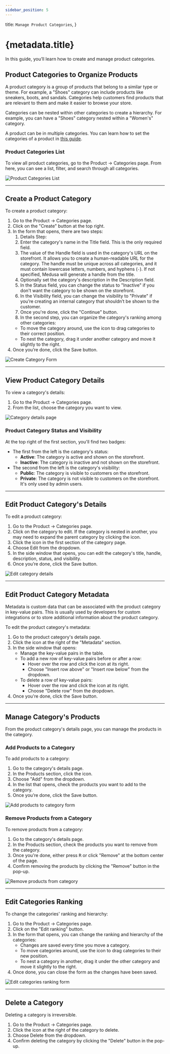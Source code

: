 ```yaml
---
sidebar_position: 5
---
```



  title: `Manage Product Categories`,
}

# {metadata.title}

In this guide, you’ll learn how to create and manage product categories.

## Product Categories to Organize Products

A product category is a group of products that belong to a similar type or theme. For example, a "Shoes" category can include products like sneakers, boots, and sandals. Categories help customers find products that are relevant to them and make it easier to browse your store.

Categories can be nested within other categories to create a hierarchy. For example, you can have a "Shoes" category nested within a "Women's" category.

A product can be in multiple categories. You can learn how to set the categories of a product in [this guide](../edit/page.mdx#manage-product-organization).

### Product Categories List

To view all product categories, go to the Product → Categories page. From here, you can see a list, filter, and search through all categories.

![Product Categories List](https://res.cloudinary.com/dza7lstvk/image/upload/v1739874267/User%20Guide/Screenshot_2025-02-18_at_12.24.12_PM_y9ua61.png)

---

## Create a Product Category

To create a product category:

1. Go to the Product → Categories page.
2. Click on the "Create" button at the top right.
3. In the form that opens, there are two steps:
    1. Details Step:
      1. Enter the category's name in the Title field. This is the only required field.
      2. The value of the Handle field is used in the category's URL on the storefront. It allows you to create a human-readable URL for the category. The handle must be unique across all categories, and it must contain lowercase letters, numbers, and hyphens (`-`). If not specified, Medusa will generate a handle from the title.
      3. Optionally set the category's description in the Description field.
      4. In the Status field, you can change the status to "Inactive" if you don't want the category to be shown on the storefront.
      5. In the Visibility field, you can change the visibility to "Private" if you’re creating an internal category that shouldn’t be shown to the customer.
      6. Once you're done, click the "Continue" button.
    2. In the second step, you can organize the category's ranking among other categories:
      - To move the category around, use the <InlineIcon Icon={DotsSix} alt="drag" /> icon to drag categories to their correct position.
      - To nest the category, drag it under another category and move it slightly to the right.
4. Once you’re done, click the Save button.

![Create Category Form](https://res.cloudinary.com/dza7lstvk/image/upload/v1739874884/User%20Guide/Screenshot_2025-02-18_at_12.30.06_PM_z53wwi.png)

---

## View Product Category Details

To view a category's details:

1. Go to the Product → Categories page.
2. From the list, choose the category you want to view.

![Category details page](https://res.cloudinary.com/dza7lstvk/image/upload/v1739874959/User%20Guide/Screenshot_2025-02-18_at_12.35.43_PM_wfijxl.png)

### Product Category Status and Visibility

At the top right of the first section, you'll find two badges:

- The first from the left is the category's status:
  - **Active**: The category is active and shown on the storefront.
  - **Inactive**: The category is inactive and not shown on the storefront.
- The second from the left is the category's visibility:
  - **Public**: The category is visible to customers on the storefront.
  - **Private**: The category is not visible to customers on the storefront. It's only used by admin users.

---

## Edit Product Category's Details

To edit a product category:

1. Go to the Product → Categories page.
2. Click on the category to edit. If the category is nested in another, you may need to expand the parent category by clicking the <InlineIcon Icon={TriangleRightMini} alt="expand" /> icon.
3. Click the <InlineIcon Icon={EllipsisHorizontal} alt="three-dots" /> icon in the first section of the category page.
4. Choose Edit from the dropdown.
4. In the side window that opens, you can edit the category's title, handle, description, status, and visibility.
5. Once you’re done, click the Save button.

![Edit category details](https://res.cloudinary.com/dza7lstvk/image/upload/v1739875051/User%20Guide/Screenshot_2025-02-18_at_12.37.20_PM_onbpgn.png)

---

## Edit Product Category Metadata

Metadata is custom data that can be associated with the product category in key-value pairs. This is usually used by developers for custom integrations or to store additional information about the product category.

To edit the product category's metadata:

1. Go to the product category's details page.
2. Click the <InlineIcon Icon={ArrowUpRightOnBox} alt="arrow" /> icon at the right of the "Metadata" section.
3. In the side window that opens:
    - Manage the key-value pairs in the table.
    - To add a new row of key-value pairs before or after a row:
        - Hover over the row and click the <InlineIcon Icon={EllipsisVertical} alt="three-dots" /> icon at its right.
        - Choose "Insert row above" or "Insert row below" from the dropdown.
    - To delete a row of key-value pairs:
        - Hover over the row and click the <InlineIcon Icon={EllipsisVertical} alt="three-dots" /> icon at its right.
        - Choose "Delete row" from the dropdown.
4. Once you're done, click the Save button.

---

## Manage Category's Products

From the product category's details page, you can manage the products in the category.

### Add Products to a Category

To add products to a category:

1. Go to the category's details page.
2. In the Products section, click the <InlineIcon Icon={EllipsisHorizontal} alt="three-dots" /> icon.
3. Choose "Add" from the dropdown.
4. In the list that opens, check the products you want to add to the category.
5. Once you’re done, click the Save button.

![Add products to category form](https://res.cloudinary.com/dza7lstvk/image/upload/v1739875239/User%20Guide/Screenshot_2025-02-18_at_12.40.28_PM_ffenap.png)

### Remove Products from a Category

To remove products from a category:

1. Go to the category's details page.
2. In the Products section, check the products you want to remove from the category.
3. Once you're done, either press <Kbd>R</Kbd> or click "Remove" at the bottom center of the page.
4. Confirm removing the products by clicking the "Remove" button in the pop-up.

![Remove products from category](https://res.cloudinary.com/dza7lstvk/image/upload/v1739875474/User%20Guide/Screenshot_2025-02-18_at_12.44.16_PM_vji2v1.png)

---

## Edit Categories Ranking

To change the categories' ranking and hierarchy:

1. Go to the Product → Categories page.
2. Click on the "Edit ranking" button.
3. In the form that opens, you can change the ranking and hierarchy of the categories:
    - Changes are saved every time you move a category.
    - To move categories around, use the <InlineIcon Icon={DotsSix} alt="drag" /> icon to drag categories to their new position.
    - To nest a category in another, drag it under the other category and move it slightly to the right.
4. Once done, you can close the form as the changes have been saved.

![Edit categories ranking form](https://res.cloudinary.com/dza7lstvk/image/upload/v1739875802/User%20Guide/Screenshot_2025-02-18_at_12.49.47_PM_s3lnpc.png)

---

## Delete a Category

<Note type="warning">

Deleting a category is irreversible.

</Note>

1. Go to the Product → Categories page.
2. Click the <InlineIcon Icon={EllipsisHorizontal} alt="three-dots" /> icon at the right of the category to delete.
3. Choose Delete from the dropdown.
4. Confirm deleting the category by clicking the "Delete" button in the pop-up.
